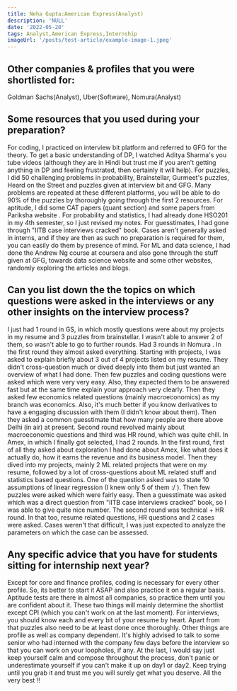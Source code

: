 ```yaml
---
title: Neha Gupta:American Express(Analyst)
description: 'NULL' 
date: '2022-05-20'
tags: Analyst,American Express,Internship
imageUrl: '/posts/test-article/example-image-1.jpeg'
---
```


## Other companies & profiles that you were shortlisted for:
Goldman Sachs(Analyst), Uber(Software), Nomura(Analyst)

## Some resources that you used during your preparation?
For coding, I practiced on interview bit platform and referred to GFG for the theory. To get a basic understanding of DP, I watched Aditya Sharma's you tube videos (although they are in Hindi but trust me if you aren't getting anything in DP and feeling frustrated, then certainly it will help). 
For puzzles, I did 50 challenging problems in probability, Brainstellar, Gurmeet's puzzles, Heard on the Street and puzzles given at interview bit and GFG. Many problems are repeated at these different platforms, you will be able to do 90% of the puzzles by thoroughly going through the first 2 resources. 
For aptitude, I did some CAT papers (quant section) and some papers from Pariksha website .
For probability and statistics, I had already done HSO201 in my 4th semester, so I just revised my notes. 
For guesstimates, I had gone through "IITB case interviews cracked" book. Cases aren't generally asked in interns, and if they are then as such no preparation is required for them, you can easily do them by presence of mind.
For ML and data science, I had done the Andrew Ng course at coursera and also gone through the stuff given at GFG, towards data science website and some other websites, randomly exploring the articles and blogs. 


## Can you list down the the topics on which questions were asked in the interviews or any other insights on the interview process?
I just had 1 round in GS, in which mostly questions were about my projects in my resume and 3 puzzles from brainstellar. I wasn't able to answer 2 of them, so wasn't able to go to further rounds. 
Had 3 rounds in Nomura . In the first round they almost asked  everything. Starting with projects, I was asked to explain briefly about 3 out of 4 projects listed on my resume. They didn't cross-question much or dived deeply into them but just wanted an overview of what I had done. Then few puzzles and coding questions were asked which were very very easy. Also, they expected them to be answered fast but at the same time explain your approach very clearly. Then they asked few economics related questions (mainly macroeconomics) as my branch was economics. Also, it's much better if you know derivatives to have a engaging discussion with them (I didn't know about them). Then they asked a common guesstimate that how many people are there above Delhi (in air) at present. 
Second round revolved mainly about macroeconomic questions and third was HR round, which was quite chill.
In Amex, in which I finally got selected, I had 2 rounds. In the first round, first of all they asked about exploration I had done about Amex, like what does it actually do, how it earns the revenue and its business model. Then they dived into my projects, mainly 2 ML related projects that were on my resume, followed by a lot of cross-questions about ML related stuff and statistics based questions. One of the question asked was to state 10 assumptions of linear regression (I knew only 5 of them :/ ).  Then few puzzles were asked which were fairly easy. Then a guesstimate was asked which was a direct question from "IITB case interviews cracked" book, so I was able to give quite nice number. 
The second round was technical + HR round. In that too, resume related questions, HR questions and 2 cases were asked. Cases weren't that difficult, I was just expected to analyze the parameters on which the case can be assessed. 

## Any specific advice that you have for students sitting for internship next year?
Except for core and finance profiles, coding is necessary for every other profile. So, its better to start it ASAP and also practice it on a regular basis. Aptitude tests are there in almost all companies, so practice them until you are confident about it. These two things will mainly determine the shortlist except CPI (which you can't work on at the last moment). For interviews, you should know each and every bit of your resume by heart. Apart from that puzzles also need to be at least done once thoroughly. Other things are profile as well as company dependent. It's highly advised to talk to some senior who had interned with the company few days before the interview so that you can work on your loopholes, if any.
 At the last, I would say just keep yourself calm and compose throughout the process, don't panic or underestimate yourself if you can't make it up on day1 or day2. Keep trying until you grab it and trust me you will surely get what you deserve. All the very best !! 


